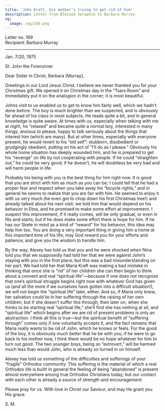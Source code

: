 ```yaml
---
title: 'John Kraft, his mother’s trying to get rid of him'
description: Letter from Blessed Seraphim to Barbara Murray.
og:
  image: /og/169.png
---
```


<div style={{textAlign:'right', fontFamily:'monospace'}}>Letter no. 169</div>
<div style={{textAlign:'left', fontFamily:'monospace'}}>Recipient: Barbara Murray</div>

---

Jan. 7/20, 1975

St. John the Forerunner

Dear Sister in Christ, Barbara [Murray],

Greetings in our Lord Jesus Christ. I believe we never thanked you for your Christmas gift. We opened it on Christmas day in the “Tsars Room” and immediately put it on the analogion in the corner; it is most beautiful.

Johns visit to us enabled us to get to know him fairly well, which we hadn’t done before. The boy is much brighter than we suspected, and is obviously far ahead of his class in most subjects. He reads quite a bit, and in general knowledge is quite aware. At times with us, especially when talking with me at night, he “relaxed” and became quite a normal boy, interested in many things, anxious to please, happy to talk seriously about the things that interest him (which are many). But at other times, especially with everyone present, he would revert to his “old self”: stubborn, disobedient or grudgingly obedient, putting on his act of “I’ll do as I please.” Obviously his whole home situation has deeply wounded him, and he is prepared to get his “revenge” on life by not cooperating with people. If he could “straighten out,” he could be very good; if he doesn’t, he will doubtless be very bad and will harm people in life.

Probably his being with you is the best thing for him right now. It is good that you are strict with him as much as you can be; I could tell that he had a proper fear and respect when you take away his “bicycle rights,” and in general he seems to realize that you are fair with him. He seemed to enjoy it with us very much (he even got to chop down his first Christmas tree!) and already talked about his next visit; we told him that would depend on his behavior in Etna, and he promised to make some effort at improvement. I suspect this improvement, if it really comes, will be only gradual, or even in fits and starts; but if he does make some effort there is hope for him. If he has our Skete in mind as a kind of “reward” for his behavior, this idea may help him too. You are doing a very important thing in giving him a home at this important time of his life; may God reward you for your efforts and patience, and give you the wisdom to handle him.

By the way, Alexey has told us that you and he were shocked when Nina told you that we supposedly had told her that we were against John’s staying with you in the first place; but this was a bad misunderstanding on her part. We had told her that Maria Kraft was making a bad mistake in thinking that once she is “rid” of her children she can then begin to think about a convent and real “spiritual life”—because if one does not recognize that one’s spiritual struggle begins right now with whatever God has given us (and all the more if we ourselves have gotten into a difficult situation!), we will not begin the “spiritual life” later, either. And so, if Maria only knew, her salvation could lie in her suffering through the raising of her own children; but if she doesn’t suffer this through, then later on, when she thinks to be starting real “spiritual life,” she’ll find she has nothing at all, and “spiritual life” which begins after we are rid of present problems is only an abstraction. I think all this is true—but the spiritual benefit of “suffering through” comes only if one voluntarily accepts it, and the fact remains that Maria really wants to be rid of John, which he knows or feels. For the good of the boy, it is obviously much better that he be with you; if he were to go back to his mother now, I think there would be no hope whatever for him to turn out good. The two younger boys, being so “extrovert,” will be harmed much less than would John, who is already so turned in on himself.

Alexey has told us something of the difficulties and sufferings of your “fragile” Orthodox community. This suffering is the material of which a real Orthodox life is built! In general the feeling of being “abandoned” is present almost everywhere among true Orthodox Christians today; but our contact with each other is already a source of strength and encouragement.

Please pray for us. With love in Christ our Saviour, and may He grant you His grace.

S. M.